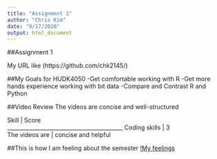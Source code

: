 ```yaml
---
title: "Assignment 1"
author: "Chris Kim"
date: "9/17/2020"
output: html_document
---
```

##Assignment 1

My URL like (https://github.com/chk2145/)

##My Goals for HUDK4050
-Get comfortable working with R
-Get more hands experience working with bit data
-Compare and Contrast R and Python

##Video Review
The videos are concise and well-structured

Skill                |     Score                     
__________________________________________
Coding skills        |       3                       
The videos are       | concise and helpful           

##This is how I am feeling about the semester
[!My feelings](excited.jpg)
